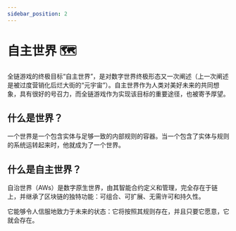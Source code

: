 ```yaml
---
sidebar_position: 2
---
```


# 自主世界 🗺️

全链游戏的终极目标“自主世界”，是对数字世界终极形态又一次阐述（上一次阐述是被过度营销化后烂大街的“元宇宙”）。自主世界作为人类对美好未来的共同想象，具有很好的号召力，而全链游戏作为实现该目标的重要途径，也被寄予厚望。

## 什么是世界？

一个世界是一个包含实体与足够一致的内部规则的容器。当一个包含了实体与规则的系统运转起来时，他就成为了一个世界。

## 什么是自主世界？

自治世界（AWs）是数字原生世界，由其智能合约定义和管理，完全存在于链上，并继承了区块链的独特功能：可组合、可扩展、无需许可和持久性。

它能够令人信服地致力于未来的状态：它将按照其规则存在，并且只要它愿意，它就会存在。

